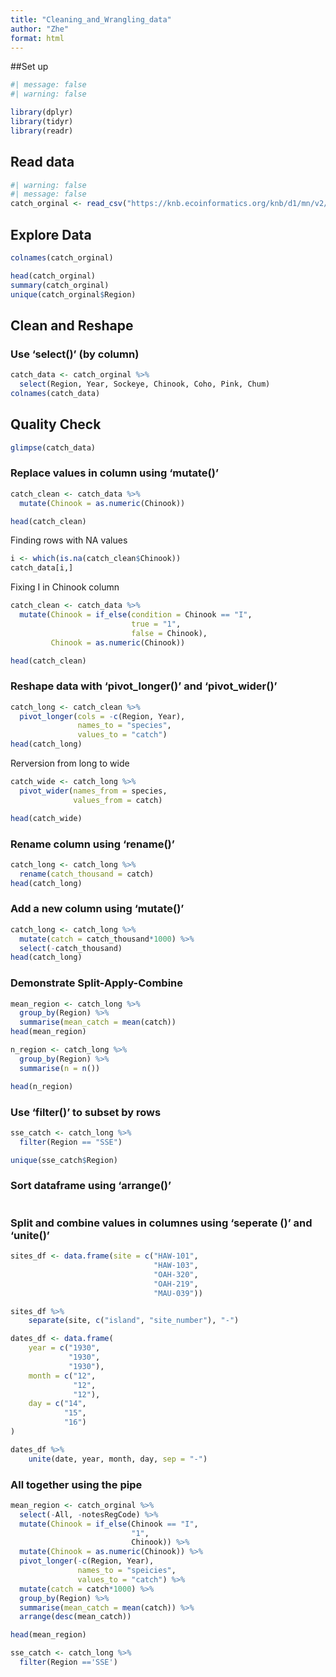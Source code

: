 ```yaml
---
title: "Cleaning_and_Wrangling_data"
author: "Zhe"
format: html
---
```

##Set up
```r
#| message: false
#| warning: false

library(dplyr)
library(tidyr)
library(readr)
```


## Read data
```r
#| warning: false
#| message: false
catch_orginal <- read_csv("https://knb.ecoinformatics.org/knb/d1/mn/v2/object/df35b.302.1")
```

## Explore Data
```r
colnames(catch_orginal)

head(catch_orginal)
summary(catch_orginal)
unique(catch_orginal$Region)

```

## Clean and Reshape


### Use 'select()' (by column)
```r
catch_data <- catch_orginal %>% 
  select(Region, Year, Sockeye, Chinook, Coho, Pink, Chum)
colnames(catch_data)
```

## Quality Check
```r
glimpse(catch_data)

```



### Replace values in column using 'mutate()'

```r
catch_clean <- catch_data %>% 
  mutate(Chinook = as.numeric(Chinook))

head(catch_clean)
```

Finding rows with NA values
```r
i <- which(is.na(catch_clean$Chinook))
catch_data[i,]
```

Fixing I in Chinook column
```r
catch_clean <- catch_data %>% 
  mutate(Chinook = if_else(condition = Chinook == "I",
                           true = "1",
                           false = Chinook),
         Chinook = as.numeric(Chinook))

head(catch_clean)
```

### Reshape data with 'pivot_longer()' and 'pivot_wider()'
```r
catch_long <- catch_clean %>% 
  pivot_longer(cols = -c(Region, Year),
               names_to = "species",
               values_to = "catch")
head(catch_long)
```

Rerversion from long to wide
```r
catch_wide <- catch_long %>% 
  pivot_wider(names_from = species,
              values_from = catch)

head(catch_wide)
```

### Rename column using 'rename()'
```r
catch_long <- catch_long %>% 
  rename(catch_thousand = catch)
head(catch_long)
```

### Add a new column using 'mutate()'
```r
catch_long <- catch_long %>% 
  mutate(catch = catch_thousand*1000) %>% 
  select(-catch_thousand)
head(catch_long)
```

### Demonstrate Split-Apply-Combine
```r
mean_region <- catch_long %>% 
  group_by(Region) %>% 
  summarise(mean_catch = mean(catch))
head(mean_region)

n_region <- catch_long %>% 
  group_by(Region) %>% 
  summarise(n = n())

head(n_region)
``` 


### Use 'filter()' to subset by rows

```r
sse_catch <- catch_long %>% 
  filter(Region == "SSE")

unique(sse_catch$Region)
```

### Sort dataframe using 'arrange()'
```r



```


### Split and combine values in columnes using 'seperate ()' and 'unite()'
```r
sites_df <- data.frame(site = c("HAW-101",
                                "HAW-103",
                                "OAH-320",
                                "OAH-219",
                                "MAU-039"))

sites_df %>%
    separate(site, c("island", "site_number"), "-")
```


```r
dates_df <- data.frame(
    year = c("1930",
             "1930",
             "1930"),
    month = c("12",
              "12",
              "12"),
    day = c("14",
            "15",
            "16")
)

dates_df %>%
    unite(date, year, month, day, sep = "-")
```
### All together using the pipe
```r
mean_region <- catch_orginal %>% 
  select(-All, -notesRegCode) %>% 
  mutate(Chinook = if_else(Chinook == "I", 
                           "1",
                           Chinook)) %>% 
  mutate(Chinook = as.numeric(Chinook)) %>% 
  pivot_longer(-c(Region, Year),
               names_to = "speicies",
               values_to = "catch") %>% 
  mutate(catch = catch*1000) %>% 
  group_by(Region) %>% 
  summarise(mean_catch = mean(catch)) %>% 
  arrange(desc(mean_catch))

head(mean_region)

```

```r
sse_catch <- catch_long %>% 
  filter(Region =='SSE')
```



